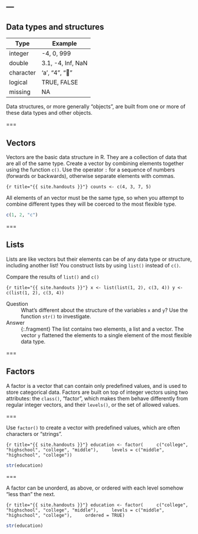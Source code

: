 ---
---

## Data types and structures

| Type      | Example           |
|-----------+-------------------|
| integer   | -4, 0, 999        |
| double    | 3.1, -4, Inf, NaN |
| character | 'a', "4", "👏"     |
| logical   | TRUE, FALSE       |
| missing   | NA                |

Data structures, or more generally "objects", are built from one or more of these data types and other objects.

===

## Vectors

Vectors are the basic data structure in R. They are a collection of data that are all of the same type. Create a vector by combining elements together using the function `c()`. Use the operator `:` for a sequence of numbers (forwards or backwards), otherwise separate elements with commas. 

```{r title="{{ site.handouts }}"}
counts <- c(4, 3, 7, 5)
```

All elements of an vector must be the same type, so when you attempt to combine different types they will be coerced to the most flexible type. 

```r
c(1, 2, "c")
```

===

## Lists

Lists are like vectors but their elements can be of any data type or structure, including another list! You construct lists by using `list()` instead of `c()`. 

Compare the results of `list()` and `c()`

```{r title="{{ site.handouts }}"}
x <- list(list(1, 2), c(3, 4))
y <- c(list(1, 2), c(3, 4))
```

Question
: What's different about the structure of the variables `x` and `y`? Use the function `str()` to investigate.

Answer
: {:.fragment} The list contains two elements, a list and a vector. The vector `y` flattened the elements to a single element of the most flexible data type.

===

## Factors

A factor is a vector that can contain only predefined values, and is used to store categorical data. Factors are built on top of integer vectors using two attributes: the `class()`, “factor”, which makes them behave differently from regular integer vectors, and their `levels()`, or the set of allowed values. 

===

Use `factor()` to create a vector with predefined values, which are often characters or "strings".

```{r title="{{ site.handouts }}"}
education <- factor(
    c("college", "highschool", "college", "middle"),
    levels = c("middle", "highschool", "college"))
```

```r
str(education)
```

===

A factor can be unorderd, as above, or ordered with each level somehow "less than" the next.

```{r title="{{ site.handouts }}"}
education <- factor(
    c("college", "highschool", "college", "middle"),
    levels = c("middle", "highschool", "college"),
    ordered = TRUE)
```

```r
str(education)
```
